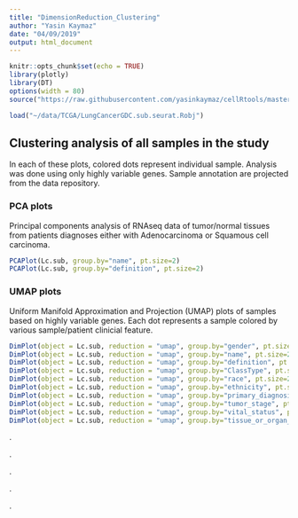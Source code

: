 ```yaml
---
title: "DimensionReduction_Clustering"
author: "Yasin Kaymaz"
date: "04/09/2019"
output: html_document
---
```


```r
knitr::opts_chunk$set(echo = TRUE)
library(plotly)
library(DT)
options(width = 80)
source("https://raw.githubusercontent.com/yasinkaymaz/cellRtools/master/main/functions.R")
```

```r
load("~/data/TCGA/LungCancerGDC.sub.seurat.Robj")
```

## Clustering analysis of all samples in the study

In each of these plots, colored dots represent individual sample. Analysis was done using only highly variable genes. Sample annotation are projected from the data repository.



### **PCA plots**

Principal components analysis of RNAseq data of tumor/normal tissues from patients diagnoses either with Adenocarcinoma or Squamous cell carcinoma.

```r

PCAPlot(Lc.sub, group.by="name", pt.size=2)
PCAPlot(Lc.sub, group.by="definition", pt.size=2)
```


### **UMAP plots**

Uniform Manifold Approximation and Projection (UMAP) plots of samples based on highly variable genes. Each dot represents a sample colored by various sample/patient clinicial feature. 

```r
DimPlot(object = Lc.sub, reduction = "umap", group.by="gender", pt.size=2)
DimPlot(object = Lc.sub, reduction = "umap", group.by="name", pt.size=2)
DimPlot(object = Lc.sub, reduction = "umap", group.by="definition", pt.size=2)
DimPlot(object = Lc.sub, reduction = "umap", group.by="ClassType", pt.size=2)#--> The most informative
DimPlot(object = Lc.sub, reduction = "umap", group.by="race", pt.size=2)
DimPlot(object = Lc.sub, reduction = "umap", group.by="ethnicity", pt.size=2)
DimPlot(object = Lc.sub, reduction = "umap", group.by="primary_diagnosis", pt.size=2)
DimPlot(object = Lc.sub, reduction = "umap", group.by="tumor_stage", pt.size=2)
DimPlot(object = Lc.sub, reduction = "umap", group.by="vital_status", pt.size=2)
DimPlot(object = Lc.sub, reduction = "umap", group.by="tissue_or_organ_of_origin", pt.size=2)
```



.

.

.

.

.
